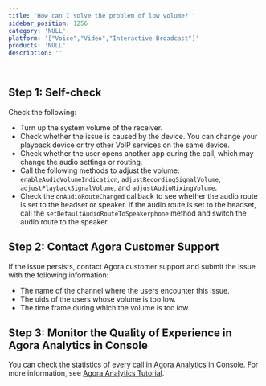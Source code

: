 ```yaml
---
title: 'How can I solve the problem of low volume? '
sidebar_position: 1256 
category: 'NULL' 
platform: '["Voice","Video","Interactive Broadcast"]'
products: 'NULL'   
description: '' 

---
```



## Step 1: Self-check

Check the following:
* Turn up the system volume of the receiver.
* Check whether the issue is caused by the device. You can change your playback device or try other VoIP services on the same device.
* Check whether the user opens another app during the call, which may change the audio settings or routing.
* Call the following methods to adjust the volume: `enableAudioVolumeIndication`, `adjustRecordingSignalVolume`, `adjustPlaybackSignalVolume`, and `adjustAudioMixingVolume`.
* Check the `onAudioRouteChanged` callback to see whether the audio route is set to the headset or speaker. If the audio route is set to the headset, call the `setDefaultAudioRouteToSpeakerphone` method and switch the audio route to the speaker.

## Step 2: Contact Agora Customer Support

If the issue persists, contact Agora customer support and submit the issue with the following information:
* The name of the channel where the users encounter this issue.
* The uids of the users whose volume is too low.
* The time frame during which the volume is too low.

## Step 3: Monitor the Quality of Experience in Agora Analytics in Console

You can check the statistics of every call in [Agora Analytics](https://dashboard.agora.io/analytics/call/search) in Console. For more information, see [Agora Analytics Tutorial](https://dashboard.agora.io/analytics/call/tutorial?_ga=2.197716463.1125435494.1542623251-764614247.1539586349).